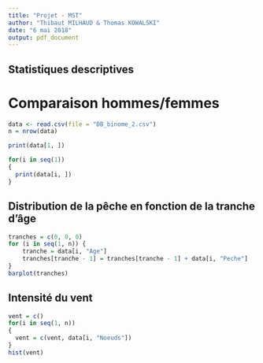 ```yaml
---
title: "Projet - MST"
author: "Thibaut MILHAUD & Thomas KOWALSKI"
date: "6 mai 2018"
output: pdf_document
---
```


## Statistiques descriptives

# Comparaison hommes/femmes

```r
data <- read.csv(file = "DB_binome_2.csv")
n = nrow(data)

print(data[1, ])

for(i in seq(1))
{
  print(data[i, ])
}

```

## Distribution de la pêche en fonction de la tranche d'âge

```r
tranches = c(0, 0, 0)
for (i in seq(1, n)) {
    tranche = data[i, "Age"]
    tranches[tranche - 1] = tranches[tranche - 1] + data[i, "Peche"]
}
barplot(tranches)
```

## Intensité du vent

```r
vent = c()
for(i in seq(1, n))
{
  vent = c(vent, data[i, "Noeuds"])
}
hist(vent)
```
